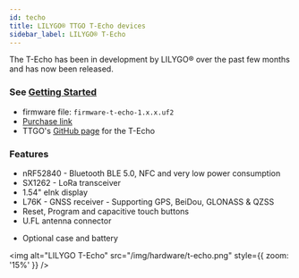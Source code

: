 ```yaml
---
id: techo
title: LILYGO® TTGO T-Echo devices
sidebar_label: LILYGO® T-Echo
---
```


The T-Echo has been in development by LILYGO® over the past few months and has now been released.

### See [Getting Started](/docs/getting-started/flashing-nrf52)

- firmware file: `firmware-t-echo-1.x.x.uf2`
- [Purchase link](https://www.aliexpress.com/item/1005002842456390.html)
- TTGO's [GitHub page](https://github.com/Xinyuan-LilyGO/LilyGO-T-Echo) for the T-Echo

### Features

- nRF52840 - Bluetooth BLE 5.0, NFC and very low power consumption
- SX1262 - LoRa transceiver
- 1.54" eInk display
- L76K - GNSS receiver - Supporting GPS, BeiDou, GLONASS & QZSS
- Reset, Program and capacitive touch buttons
- U.FL antenna connector
<!-- * BME280 - Humidity and Pressure Sensor -->
- Optional case and battery

<img
  alt="LILYGO T-Echo"
  src="/img/hardware/t-echo.png"
  style={{ zoom: '15%' }}
/>
